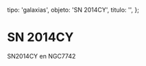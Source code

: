 
  tipo: 'galaxias',
  objeto: 'SN 2014CY',
  titulo: '',
};

# SN 2014CY

<Imagen
  src="registro/sn2014-cy_20141018_1_sn2014cy_20141018_gjcb1.jpg"
  fecha="20141018"
/>

SN2014CY en NGC7742